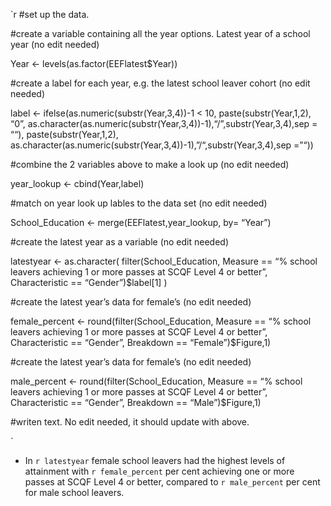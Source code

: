 


`r 
#set up the data.


#create a variable containing all the year options. Latest year of a school year (no edit needed)

Year <- levels(as.factor(EEFlatest$Year))

#create a label for each year, e.g. the latest school leaver cohort (no edit needed)

label <- ifelse(as.numeric(substr(Year,3,4))-1 < 10, paste(substr(Year,1,2), "0", as.character(as.numeric(substr(Year,3,4))-1),"/",substr(Year,3,4),sep = ""),
      paste(substr(Year,1,2), as.character(as.numeric(substr(Year,3,4))-1),"/",substr(Year,3,4),sep = ""))

#combine the 2 variables above to make a look up (no edit needed)

year_lookup <- cbind(Year,label)

#match on year look up lables to the data set (no edit needed)

School_Education <- merge(EEFlatest,year_lookup, by= "Year")

#create the latest year as a variable (no edit needed)

latestyear <- as.character( filter(School_Education, Measure == "% school leavers achieving 1 or more passes at SCQF Level 4 or better",
                            Characteristic == "Gender")$label[1] )

#create the latest year's data for female's (no edit needed)

female_percent <- round(filter(School_Education, Measure == "% school leavers achieving 1 or more passes at SCQF Level 4 or better",
                               Characteristic == "Gender", Breakdown == "Female")$Figure,1)

#create the latest year's data for female's (no edit needed)

male_percent <- round(filter(School_Education, Measure == "% school leavers achieving 1 or more passes at SCQF Level 4 or better",
                                      Characteristic == "Gender", Breakdown == "Male")$Figure,1)

#writen text. No edit needed, it should update with above.

`

* In `r latestyear` female school leavers had the highest levels of attainment with 
      `r female_percent` per cent achieving one or more passes at SCQF Level 4 or better, compared to 
      `r male_percent` per cent for male school leavers.
